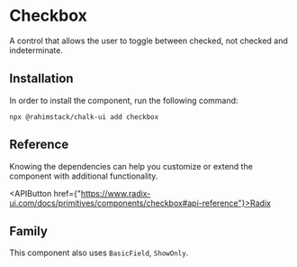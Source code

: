 
<Meta of={Stories} name="Info"/>

# Checkbox

A control that allows the user to toggle between checked, not checked and indeterminate.

## Installation

In order to install the component, run the following command:

```shell
npx @rahimstack/chalk-ui add checkbox
```

## Reference

Knowing the dependencies can help you customize or extend the component with additional functionality.

<APIButton href={"https://www.radix-ui.com/docs/primitives/components/checkbox#api-reference"}>Radix</APIButton>

## Family

This component also uses `BasicField`, `ShowOnly`.
